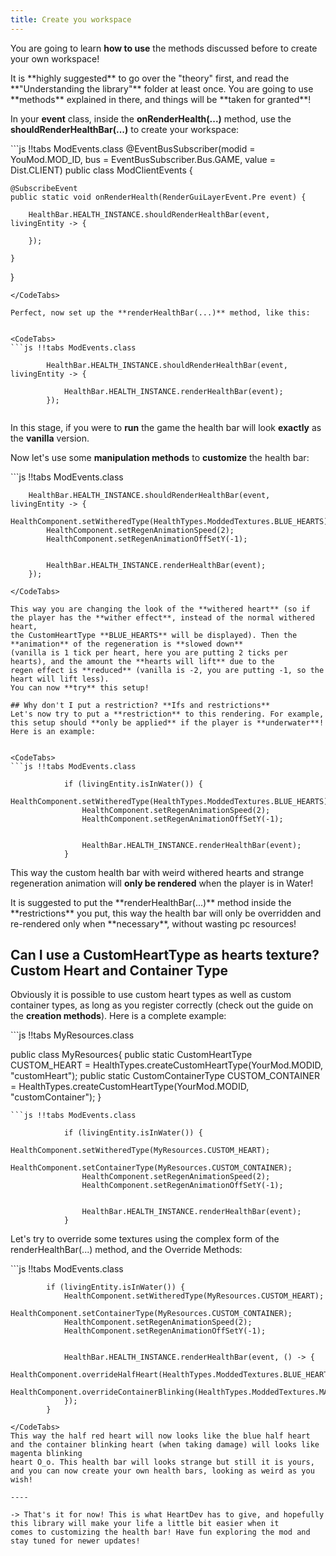 ```yaml
---
title: Create you workspace
---
```

You are going to learn **how to use** the methods discussed before to create your own workspace!

<Callout variant="warning">
    It is **highly suggested** to go over the "theory" first, and read the **"Understanding the library"** folder at least once.
    You are going to use **methods** explained in there, and things will be **taken for granted**!
</Callout>

In your **event** class, inside the **onRenderHealth(...)** method, use the **shouldRenderHealthBar(...)** to create your workspace:


<CodeTabs>
```js !!tabs ModEvents.class
@EventBusSubscriber(modid = YouMod.MOD_ID, bus = EventBusSubscriber.Bus.GAME, value =  Dist.CLIENT)
public class ModClientEvents {

    @SubscribeEvent
    public static void onRenderHealth(RenderGuiLayerEvent.Pre event) {

        HealthBar.HEALTH_INSTANCE.shouldRenderHealthBar(event, livingEntity -> {

        });

    }

}


```
</CodeTabs>

Perfect, now set up the **renderHealthBar(...)** method, like this:


<CodeTabs>
```js !!tabs ModEvents.class

        HealthBar.HEALTH_INSTANCE.shouldRenderHealthBar(event, livingEntity -> {

            HealthBar.HEALTH_INSTANCE.renderHealthBar(event);
        });


```
</CodeTabs>

In this stage, if you were to **run** the game the health bar will look **exactly** as the **vanilla** version.


Now let's use some **manipulation methods** to **customize** the health bar:

<CodeTabs>
```js !!tabs ModEvents.class

        HealthBar.HEALTH_INSTANCE.shouldRenderHealthBar(event, livingEntity -> {
            HealthComponent.setWitheredType(HealthTypes.ModdedTextures.BLUE_HEARTS);
            HealthComponent.setRegenAnimationSpeed(2);
            HealthComponent.setRegenAnimationOffSetY(-1);


            HealthBar.HEALTH_INSTANCE.renderHealthBar(event);
        });

```
</CodeTabs>

This way you are changing the look of the **withered heart** (so if the player has the **wither effect**, instead of the normal withered heart,
the CustomHeartType **BLUE_HEARTS** will be displayed). Then the **animation** of the regeneration is **slowed down**
(vanilla is 1 tick per heart, here you are putting 2 ticks per hearts), and the amount the **hearts will lift** due to the
regen effect is **reduced** (vanilla is -2, you are putting -1, so the heart will lift less).
You can now **try** this setup!

## Why don't I put a restriction? **Ifs and restrictions**
Let's now try to put a **restriction** to this rendering. For example, this setup should **only be applied** if the player is **underwater**! Here is an example:


<CodeTabs>
```js !!tabs ModEvents.class

            if (livingEntity.isInWater()) {
                HealthComponent.setWitheredType(HealthTypes.ModdedTextures.BLUE_HEARTS);
                HealthComponent.setRegenAnimationSpeed(2);
                HealthComponent.setRegenAnimationOffSetY(-1);


                HealthBar.HEALTH_INSTANCE.renderHealthBar(event);
            }

```
</CodeTabs>

This way the custom health bar with weird withered hearts and strange regeneration animation will **only be rendered** when the player is in Water!


<Callout variant="info">
    It is suggested to put the **renderHealthBar(...)** method inside the **restrictions** you put, this way the health bar will only be overridden and re-rendered
    only when **necessary**, without wasting pc resources!
</Callout>

## Can I use a CustomHeartType as hearts texture? **Custom Heart and Container Type**
Obviously it is possible to use custom heart types as well as custom container types, as long as you register correctly
(check out the guide on the **creation methods**). Here is a complete example:

<CodeTabs>
```js !!tabs MyResources.class

public class MyResources{
    public static CustomHeartType CUSTOM_HEART = HealthTypes.createCustomHeartType(YourMod.MODID, "customHeart");
    public static CustomContainerType CUSTOM_CONTAINER = HealthTypes.createCustomHeartType(YourMod.MODID, "customContainer");
}

```
```js !!tabs ModEvents.class

            if (livingEntity.isInWater()) {
                HealthComponent.setWitheredType(MyResources.CUSTOM_HEART);
                HealthComponent.setContainerType(MyResources.CUSTOM_CONTAINER);
                HealthComponent.setRegenAnimationSpeed(2);
                HealthComponent.setRegenAnimationOffSetY(-1);


                HealthBar.HEALTH_INSTANCE.renderHealthBar(event);
            }

```
</CodeTabs>

Let's try to override some textures using the complex form of the renderHealthBar(...) method, and the Override Methods:

<CodeTabs>
```js !!tabs ModEvents.class

            if (livingEntity.isInWater()) {
                HealthComponent.setWitheredType(MyResources.CUSTOM_HEART);
                HealthComponent.setContainerType(MyResources.CUSTOM_CONTAINER);
                HealthComponent.setRegenAnimationSpeed(2);
                HealthComponent.setRegenAnimationOffSetY(-1);


                HealthBar.HEALTH_INSTANCE.renderHealthBar(event, () -> {
                    HealthComponent.overrideHalfHeart(HealthTypes.ModdedTextures.BLUE_HEARTS.half());
                    HealthComponent.overrideContainerBlinking(HealthTypes.ModdedTextures.MAGENTA_HEARTS.fullBlinkingDamage());
                });
            }

```
</CodeTabs>
This way the half red heart will now looks like the blue half heart and the container blinking heart (when taking damage) will looks like magenta blinking
heart O_o. This health bar will looks strange but still it is yours, and you can now create your own health bars, looking as weird as you wish!

----

-> That's it for now! This is what HeartDev has to give, and hopefully this library will make your life a little bit easier when it
comes to customizing the health bar! Have fun exploring the mod and stay tuned for newer updates!